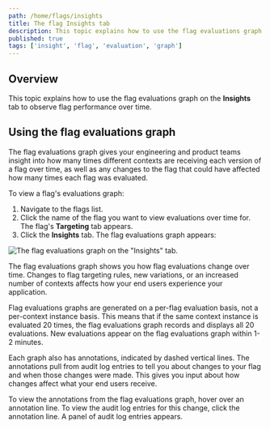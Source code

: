 ```yaml
---
path: /home/flags/insights
title: The flag Insights tab
description: This topic explains how to use the flag evaluations graph on the Insights tab to observe flag performance over time.
published: true
tags: ['insight', 'flag', 'evaluation', 'graph']
---
```


## Overview

This topic explains how to use the flag evaluations graph on the **Insights** tab to observe flag performance over time.

## Using the flag evaluations graph

The flag evaluations graph gives your engineering and product teams insight into how many times different contexts are receiving each version of a flag over time, as well as any changes to the flag that could have affected how many times each flag was evaluated.

To view a flag's evaluations graph:

1. Navigate to the flags list.
2. Click the name of the flag you want to view evaluations over time for. The flag's **Targeting** tab appears.
3. Click the **Insights** tab. The flag evaluations graph appears:

![The flag evaluations graph on the "Insights" tab.](flag-insights.png)

The flag evaluations graph shows you how flag evaluations change over time. Changes to flag targeting rules, new variations, or an increased number of contexts affects how your end users experience your application.

Flag evaluations graphs are generated on a per-flag evaluation basis, not a per-context instance basis. This means that if the same context instance is evaluated 20 times, the flag evaluations graph records and displays all 20 evaluations. New evaluations appear on the flag evaluations graph within 1-2 minutes.

Each graph also has annotations, indicated by dashed vertical lines. The annotations pull from audit log entries to tell you about changes to your flag and when those changes were made. This gives you input about how changes affect what your end users receive.

To view the annotations from the flag evaluations graph, hover over an annotation line. To view the audit log entries for this change, click the annotation line. A panel of audit log entries appears.
